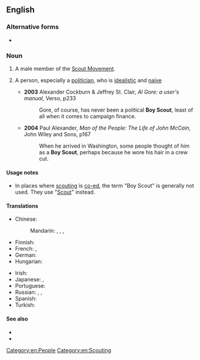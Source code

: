 {{also|boy scout}}
==English==

===Alternative forms===
* {{l|en|boy scout}}

===Noun===
{{en-noun|head=[[boy|Boy]] [[Scout]]}}

# A male member of the [[w:Scouting|Scout Movement]].
# {{lb|en|slang}} A person, especially a [[politician]], who is [[idealistic]] and [[naive]]
#* '''2003''' Alexander Cockburn & Jeffrey St. Clair, ''Al Gore: a user's manual,'' Verso, p233
#*: Gore, of course, has never been a political '''Boy Scout''', least of all when it comes to campaign finance.
#* '''2004''' Paul Alexander, ''Man of the People: The Life of John McCain,'' John Wiley and Sons, p167
#*: When he arrived in Washington, some people thought of him as a '''Boy Scout''', perhaps because he wore his hair in a crew cut.

====Usage notes====
* In places where [[scouting]] is [[co-ed]], the term "Boy Scout" is generally not used. They use "[[Scout]]" instead.

====Translations====
{{trans-top|a member of the Scout Movement}}
* Chinese:
*: Mandarin: {{t+|cmn|童子軍|sc=Hani}}, {{t+|cmn|童子军|tr=tóngzǐjūn|sc=Hani}}, {{t+|cmn|童軍|sc=Hani}}, {{t+|cmn|童军|tr=tóngjūn|sc=Hani}}
* Finnish: {{t|fi|partiopoika}}
* French: {{t+|fr|scout|m}}, {{t+|fr|éclaireur|m}}
* German: {{t|de|Boy Scout|m}}
* Hungarian: {{t+|hu|cserkészfiú}}
{{trans-mid}}
* Irish: {{t|ga|gasóg|f}}
* Japanese: {{t+|ja|ボーイスカウト|tr=bōi sukauto|sc=Jpan}}, {{t|ja|スカウト|tr=sukauto|sc=Jpan}}
* Portuguese: {{t+|pt|escoteiro|m}}
* Russian: {{t+|ru|бойска́ут|m}}, {{t+|ru|ска́ут|m}}, {{t+|ru|пионе́р|m}} {{qualifier|in the USSR}}
* Spanish: {{t|es|niño explorador|m}}
* Turkish: {{t+|tr|izci}}
{{trans-bottom}}

====See also====
* {{l|en|Girl Scout}}
* {{l|en|Scouts}}

[[Category:en:People]]
[[Category:en:Scouting]]